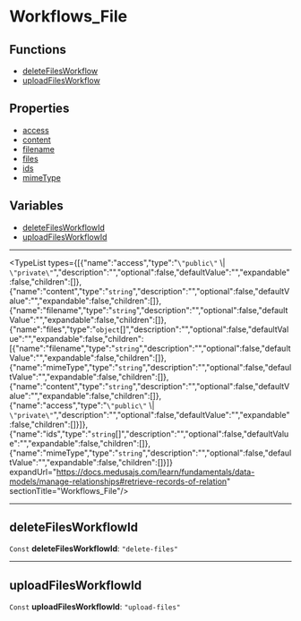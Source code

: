 
# Workflows\_File

## Functions

- [deleteFilesWorkflow](../functions/core_flows.deleteFilesWorkflow/page.mdx)
- [uploadFilesWorkflow](../functions/core_flows.uploadFilesWorkflow/page.mdx)

## Properties

- [access](undefined)
- [content](undefined)
- [filename](undefined)
- [files](undefined)
- [ids](undefined)
- [mimeType](undefined)

## Variables

- [deleteFilesWorkflowId](../../modules/core_flows/page.mdx#deletefilesworkflowid)
- [uploadFilesWorkflowId](../../modules/core_flows/page.mdx#uploadfilesworkflowid)

___

<TypeList types={[{"name":"access","type":"`\"public\"` \\| `\"private\"`","description":"","optional":false,"defaultValue":"","expandable":false,"children":[]},{"name":"content","type":"`string`","description":"","optional":false,"defaultValue":"","expandable":false,"children":[]},{"name":"filename","type":"`string`","description":"","optional":false,"defaultValue":"","expandable":false,"children":[]},{"name":"files","type":"`object`[]","description":"","optional":false,"defaultValue":"","expandable":false,"children":[{"name":"filename","type":"`string`","description":"","optional":false,"defaultValue":"","expandable":false,"children":[]},{"name":"mimeType","type":"`string`","description":"","optional":false,"defaultValue":"","expandable":false,"children":[]},{"name":"content","type":"`string`","description":"","optional":false,"defaultValue":"","expandable":false,"children":[]},{"name":"access","type":"`\"public\"` \\| `\"private\"`","description":"","optional":false,"defaultValue":"","expandable":false,"children":[]}]},{"name":"ids","type":"`string`[]","description":"","optional":false,"defaultValue":"","expandable":false,"children":[]},{"name":"mimeType","type":"`string`","description":"","optional":false,"defaultValue":"","expandable":false,"children":[]}]} expandUrl="https://docs.medusajs.com/learn/fundamentals/data-models/manage-relationships#retrieve-records-of-relation" sectionTitle="Workflows_File"/>

___

## deleteFilesWorkflowId

 `Const` **deleteFilesWorkflowId**: `"delete-files"`

___

## uploadFilesWorkflowId

 `Const` **uploadFilesWorkflowId**: `"upload-files"`
